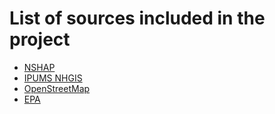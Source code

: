 # List of sources included in the project

-   [NSHAP](https://www.icpsr.umich.edu/web/NACDA/studies/34921#)\
-   [IPUMS NHGIS](https://www.nhgis.org/)\
-   [OpenStreetMap](https://www.openstreetmap.org/#map=6/40.007/-2.488)\
-   [EPA](https://www.epa.gov/data)
